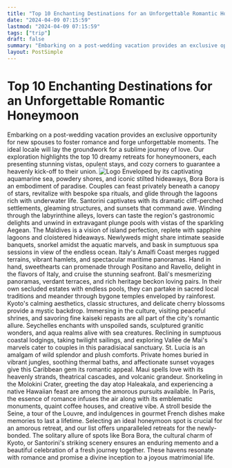 ```yaml
---
title: "Top 10 Enchanting Destinations for an Unforgettable Romantic Honeymoon"
date: "2024-04-09 07:15:59"
lastmod: "2024-04-09 07:15:59"
tags: ["trip"]
draft: false
summary: "Embarking on a post-wedding vacation provides an exclusive opportunity for new spouses to foster romance and forge unforgettable moments. The ideal locale will lay the groundwork for a sublime journey of love. Our exploration highlights the top 10 dreamy retreats for honeymooners, each presenting stunning vistas, opulent stays, and cozy corners to guarantee a heavenly kick-off to their union."
layout: PostSimple
---
```

# Top 10 Enchanting Destinations for an Unforgettable Romantic Honeymoon
Embarking on a post-wedding vacation provides an exclusive opportunity for new spouses to foster romance and forge unforgettable moments. The ideal locale will lay the groundwork for a sublime journey of love. Our exploration highlights the top 10 dreamy retreats for honeymooners, each presenting stunning vistas, opulent stays, and cozy corners to guarantee a heavenly kick-off to their union.
<img alt="Logo" class="lazyImg" data-src="https://cdn.seniorsselection.com/src_image/3a3f159e32436e30182fafe1b43f1c01.webp" src="/statics/image/loading.webp"/>
Enveloped by its captivating aquamarine sea, powdery shores, and iconic stilted hideaways, Bora Bora is an embodiment of paradise. Couples can feast privately beneath a canopy of stars, revitalize with bespoke spa rituals, and glide through the lagoons rich with underwater life.
Santorini captivates with its dramatic cliff-perched settlements, gleaming structures, and sunsets that command awe. Winding through the labyrinthine alleys, lovers can taste the region's gastronomic delights and unwind in extravagant plunge pools with vistas of the sparkling Aegean.
The Maldives is a vision of island perfection, replete with sapphire lagoons and cloistered hideaways. Newlyweds might share intimate seaside banquets, snorkel amidst the aquatic marvels, and bask in sumptuous spa sessions in view of the endless ocean.
Italy's Amalfi Coast merges rugged terrains, vibrant hamlets, and spectacular maritime panoramas. Hand in hand, sweethearts can promenade through Positano and Ravello, delight in the flavors of Italy, and cruise the stunning seafront.
Bali's mesmerizing panoramas, verdant terraces, and rich heritage beckon loving pairs. In their own secluded estates with endless pools, they can partake in sacred local traditions and meander through bygone temples enveloped by rainforest.
Kyoto's calming aesthetics, classic structures, and delicate cherry blossoms provide a mystic backdrop. Immersing in the culture, visiting peaceful shrines, and savoring fine kaiseki repasts are all part of the city's romantic allure.
Seychelles enchants with unspoiled sands, sculptured granitic wonders, and aqua realms alive with sea creatures. Reclining in sumptuous coastal lodgings, taking twilight sailings, and exploring Vallée de Mai's marvels cater to couples in this paradisiacal sanctuary.
St. Lucia is an amalgam of wild splendor and plush comforts. Private homes buried in vibrant jungles, soothing thermal baths, and affectionate sunset voyages give this Caribbean gem its romantic appeal.
Maui spells love with its heavenly strands, theatrical cascades, and volcanic grandeur. Snorkeling in the Molokini Crater, greeting the day atop Haleakala, and experiencing a native Hawaiian feast are among the amorous pursuits available.
In Paris, the essence of romance infuses the air along with its emblematic monuments, quaint coffee houses, and creative vibe. A stroll beside the Seine, a tour of the Louvre, and indulgences in gourmet French dishes make memories to last a lifetime.
Selecting an ideal honeymoon spot is crucial for an amorous retreat, and our list offers unparalleled retreats for the newly-bonded. The solitary allure of spots like Bora Bora, the cultural charm of Kyoto, or Santorini's striking scenery ensures an enduring memento and a beautiful celebration of a fresh journey together. These havens resonate with romance and promise a divine inception to a joyous matrimonial life.
        